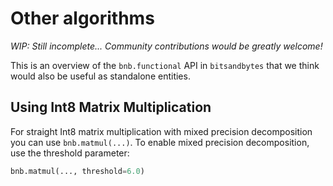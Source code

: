 # Other algorithms
_WIP: Still incomplete... Community contributions would be greatly welcome!_

This is an overview of the `bnb.functional` API in `bitsandbytes` that we think would also be useful as standalone entities.

## Using Int8 Matrix Multiplication

For straight Int8 matrix multiplication with mixed precision decomposition you can use ``bnb.matmul(...)``. To enable mixed precision decomposition, use the threshold parameter:

```py
bnb.matmul(..., threshold=6.0)
```
